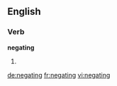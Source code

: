 ==English==

===Verb===
'''negating'''

# {{present participle of|negate}}

[[de:negating]]
[[fr:negating]]
[[vi:negating]]